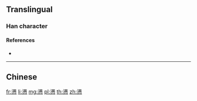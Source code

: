 {{character info/new}}
{{also|懣}}
==Translingual==

===Han character===
{{Han char|rn=61|rad=心|as=13|sn=17|four=|canj=EBP,XEBP|ids=⿱满心}}

====References====
* {{Han ref|kx=0406.141|hdz=42359.040|uh=61D1|ud=25041}}

----

==Chinese==
{{zh-see|懣}}

[[fr:懑]]
[[li:懑]]
[[mg:懑]]
[[pl:懑]]
[[th:懑]]
[[zh:懑]]